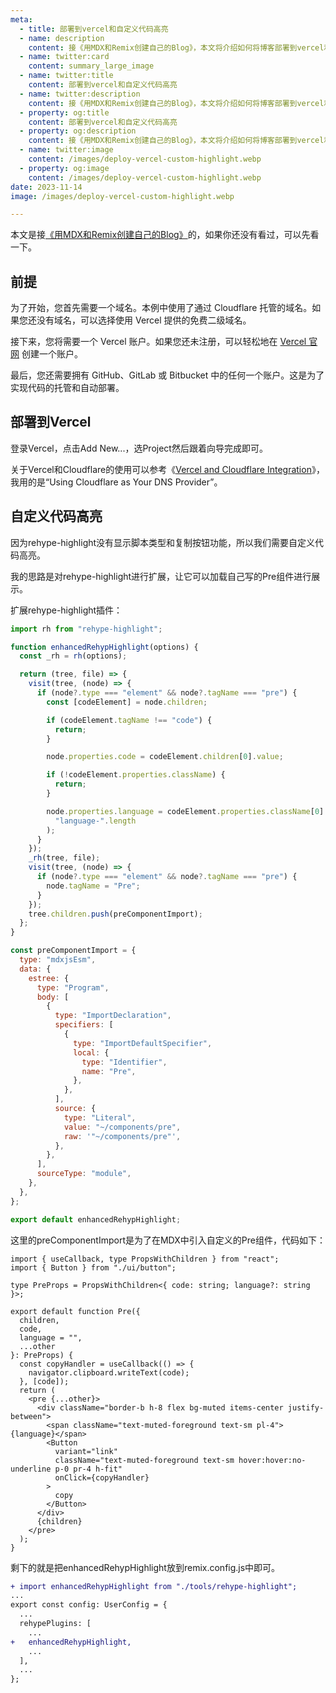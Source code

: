 ```yaml
---
meta:
  - title: 部署到vercel和自定义代码高亮
  - name: description
    content: 接《用MDX和Remix创建自己的Blog》，本文将介绍如何将博客部署到vercel和自定义代码高亮。
  - name: twitter:card
    content: summary_large_image
  - name: twitter:title
    content: 部署到vercel和自定义代码高亮
  - name: twitter:description
    content: 接《用MDX和Remix创建自己的Blog》，本文将介绍如何将博客部署到vercel和自定义代码高亮。
  - property: og:title
    content: 部署到vercel和自定义代码高亮
  - property: og:description
    content: 接《用MDX和Remix创建自己的Blog》，本文将介绍如何将博客部署到vercel和自定义代码高亮。
  - name: twitter:image
    content: /images/deploy-vercel-custom-highlight.webp
  - property: og:image
    content: /images/deploy-vercel-custom-highlight.webp
date: 2023-11-14
image: /images/deploy-vercel-custom-highlight.webp

---
```


本文是接[《用MDX和Remix创建自己的Blog》](https://blogs.ctctklfh.com/posts/step-by-step-mdx-remix-blog)的，如果你还没有看过，可以先看一下。

## 前提

为了开始，您首先需要一个域名。本例中使用了通过 Cloudflare 托管的域名。如果您还没有域名，可以选择使用 Vercel 提供的免费二级域名。

接下来，您将需要一个 Vercel 账户。如果您还未注册，可以轻松地在 [Vercel 官网](https://vercel.com/) 创建一个账户。

最后，您还需要拥有 GitHub、GitLab 或 Bitbucket 中的任何一个账户。这是为了实现代码的托管和自动部署。

## 部署到Vercel

登录Vercel，点击Add New...，选Project然后跟着向导完成即可。

关于Vercel和Cloudflare的使用可以参考《[Vercel and Cloudflare Integration](https://vercel.com/docs/integrations/cloudflare)》，我用的是“Using Cloudflare as Your DNS Provider”。

## 自定义代码高亮

因为rehype-highlight没有显示脚本类型和复制按钮功能，所以我们需要自定义代码高亮。

我的思路是对rehype-highlight进行扩展，让它可以加载自己写的Pre组件进行展示。

扩展rehype-highlight插件：

```js
import rh from "rehype-highlight";

function enhancedRehypHighlight(options) {
  const _rh = rh(options);

  return (tree, file) => {
    visit(tree, (node) => {
      if (node?.type === "element" && node?.tagName === "pre") {
        const [codeElement] = node.children;

        if (codeElement.tagName !== "code") {
          return;
        }

        node.properties.code = codeElement.children[0].value;

        if (!codeElement.properties.className) {
          return;
        }

        node.properties.language = codeElement.properties.className[0].slice(
          "language-".length
        );
      }
    });
    _rh(tree, file);
    visit(tree, (node) => {
      if (node?.type === "element" && node?.tagName === "pre") {
        node.tagName = "Pre";
      }
    });
    tree.children.push(preComponentImport);
  };
}

const preComponentImport = {
  type: "mdxjsEsm",
  data: {
    estree: {
      type: "Program",
      body: [
        {
          type: "ImportDeclaration",
          specifiers: [
            {
              type: "ImportDefaultSpecifier",
              local: {
                type: "Identifier",
                name: "Pre",
              },
            },
          ],
          source: {
            type: "Literal",
            value: "~/components/pre",
            raw: '"~/components/pre"',
          },
        },
      ],
      sourceType: "module",
    },
  },
};

export default enhancedRehypHighlight;
```

这里的preComponentImport是为了在MDX中引入自定义的Pre组件，代码如下：

```tsx
import { useCallback, type PropsWithChildren } from "react";
import { Button } from "./ui/button";

type PreProps = PropsWithChildren<{ code: string; language?: string }>;

export default function Pre({
  children,
  code,
  language = "",
  ...other
}: PreProps) {
  const copyHandler = useCallback(() => {
    navigator.clipboard.writeText(code);
  }, [code]);
  return (
    <pre {...other}>
      <div className="border-b h-8 flex bg-muted items-center justify-between">
        <span className="text-muted-foreground text-sm pl-4">{language}</span>
        <Button
          variant="link"
          className="text-muted-foreground text-sm hover:hover:no-underline p-0 pr-4 h-fit"
          onClick={copyHandler}
        >
          copy
        </Button>
      </div>
      {children}
    </pre>
  );
}

```

剩下的就是把enhancedRehypHighlight放到remix.config.js中即可。

```diff
+ import enhancedRehypHighlight from "./tools/rehype-highlight";
...
export const config: UserConfig = {
  ...
  rehypePlugins: [
    ...
+   enhancedRehypHighlight,
    ...
  ],
  ...
};

```